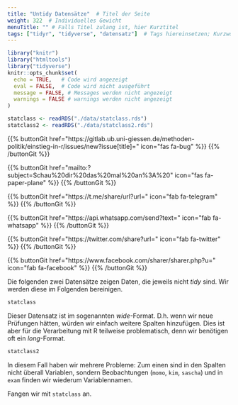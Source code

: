 ```yaml
---
title: "Untidy Datensätze"  # Titel der Seite
weight: 322  # Individuelles Gewicht 
menuTitle: "" # Falls Titel zulang ist, hier Kurztitel
tags: ["tidyr", "tidyverse", "datensatz"]  # Tags hiereinsetzen; Kurzwort, was auf der Seite passsiert
---
```

```r
library("knitr")
library("htmltools")
library("tidyverse")
knitr::opts_chunk$set(
  echo = TRUE,   # Code wird angezeigt
  eval = FALSE,  # Code wird nicht ausgeführt
  message = FALSE, # Messages werden nicht angezeigt
  warnings = FALSE # warnings werden nicht angezeigt
)

statclass <- readRDS("./data/statclass.rds")
statclass2 <- readRDS("./data/statclass2.rds")

```

{{% buttonGit href=\"https\:\/\/gitlab.ub.uni-giessen.de\/methoden-politik\/einstieg-in-r\/issues\/new?issue[title]=\" icon=\"fas fa-bug\" %}} {{% /buttonGit %}} 

{{% buttonGit href=\"mailto\:?subject=Schau\%20dir\%20das\%20mal\%20an\%3A\%20\" icon=\"fas fa-paper-plane\" %}} {{% /buttonGit %}}

{{% buttonGit href=\"https\:\/\/t.me\/share\/url?url=\" icon=\"fab fa-telegram\" %}} {{% /buttonGit %}}

{{% buttonGit href=\"https\:\/\/api.whatsapp.com\/send?text=\" icon=\"fab fa-whatsapp\" %}} {{% /buttonGit %}}

{{% buttonGit href=\"https\:\/\/twitter.com\/share?url=\" icon=\"fab fa-twitter\" %}} {{% /buttonGit %}}

{{% buttonGit href=\"https\:\/\/www.facebook.com\/sharer\/sharer.php?u=\" icon=\"fab fa-facebook\" %}} {{% /buttonGit %}}

Die folgenden zwei Datensätze zeigen Daten, die jeweils nicht *tidy* sind. Wir werden diese im Folgenden bereinigen.
```r
statclass
```

Dieser Datensatz ist im sogenannten *wide*-Format. D.h. wenn wir neue Prüfungen hätten, würden wir einfach weitere Spalten hinzufügen. Dies ist aber für die Verarbeitung mit R teilweise problematisch, denn wir benötigen oft ein *long*-Format.

``` r
statclass2
```

In diesem Fall haben wir mehrere Probleme: Zum einen sind in den Spalten nicht überall Variablen, sondern Beobachtungen (`momo`, `kim`, `sascha`) und in `exam` finden wir wiederum Variablennamen. 

Fangen wir mit `statclass` an. 
